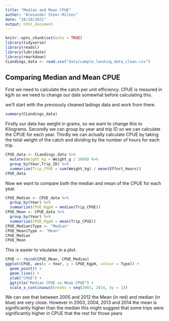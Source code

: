 ```yaml
---
title: "Median and Mean CPUE"
author: "Alexander Steer-Milnes"
date: "28/10/2021"
output: html_document
---
```


```r
knitr::opts_chunk$set(echo = TRUE)
library(tidyverse)
library(readxl)
library(lubridate)
library(rmarkdown)
CLandings_data <- read.csv("data/sample_landing_data_clean.csv")
```

## Comparing Median and Mean CPUE

First we need to calculate the catch per unit efficiency. CPUE is mesured in kg/h so we need to change our date somewhat before calculating this.

we'll start with the previously cleaned ladings data and work from there.

```r
summary(CLandings_data)
```

Firstly our data has weight in grams, so we want to change this to Kilograms.
Secondly we can group by year and trip ID so we can calculate the CPUE for each year.
Thirdly we can actually calculate CPUE by taking the total weight of the catch and dividing by the number of hours for each trip.

```r
CPUE_data <- CLandings_data %>%
  mutate(Weight_kg = Weight_g / 1000) %>%
  group_by(Year,Trip_ID) %>%
  summarize(Trip_CPUE = sum(Weight_kg) / mean(Effort_Hours))
CPUE_data
```

Now we want to compare both the median and mean of the CPUE for each year.

```r
CPUE_Median <- CPUE_data %>%
  group_by(Year) %>%
  summarize(CPUE_KgpH = median(Trip_CPUE))
CPUE_Mean <- CPUE_data %>%
  group_by(Year) %>%
  summarize(CPUE_KgpH = mean(Trip_CPUE))
CPUE_Median$Type <- "Median"
CPUE_Mean$Type <- "Mean"
CPUE_Median
CPUE_Mean
```

This is easier to visulaise in a plot.

```r
CPUE <- rbind(CPUE_Mean, CPUE_Median)
ggplot(CPUE, aes(x = Year, y = CPUE_KgpH, colour = Type)) +
  geom_point() +
  geom_line() +
  ylab("CPUE") +
  ggtitle("Median CPUE vs Mean CPUE") +
  scale_x_continuous(breaks = seq(2003, 2014, by = 1))
```

We can see that between 2005 and 2012 the Mean (in red) and median (in blue) are very close. However in 2003, 2004, 2013 and 2014 the mean is significantly higher than the median this might suggest that some trips were significantly higher in CPUE that the rest for those years

